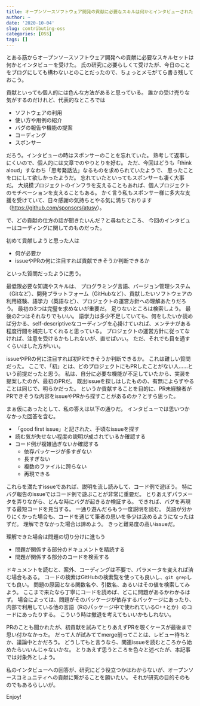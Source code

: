 ```yaml
---
title: オープンソースソフトウェア開発の貢献に必要なスキルは何かとインタビューされた
author: ~
date: '2020-10-04'
slug: contributing-oss
categories: [OSS]
tags: []
---
```


とある筋からオープンソースソフトウェア開発への貢献に必要なスキルセットは何かとインタビューを受けた。
氏の研究に必要らしくて受けたが、今日のことをブログにしても構わないとのことだったので、ちょっとメモがてら書き残しておこう。

貢献といっても個人的には色んな方法があると思っている。
誰かの受け売りな気がするのだけれど、代表的なところでは

- ソフトウェアの利用
- 使い方や用例の紹介
- バグの報告や機能の提案
- コーディング
- スポンサー

だろう。インタビューの時はスポンサーのことを忘れていた。
熟考して返事しにくいので、個人的には文章でのやりとりを好む。
ただ、今回はどうも「think aloud」すなわち「思考発話法」なるものを求められていたようで、
思ったことを口にして欲しかったようだ。
忘れていたといってもスポンサーも凄く大事だ。
大規模プロジェクトのインフラを支えることもあれば、個人プロジェクトのモチベーションを支えることもある。
かく言う私もスポンサー様に多大な支援を受けていて、日々感謝の気持ちとやる気に満ちております（<https://github.com/sponsors/atusy>）。

で、どの貢献の仕方の話が聞きたいんだ？と尋ねたところ、
今回のインタビューはコーディングに関してのものだった。

初めて貢献しようと思った人は

- 何が必要か
- issueやPRの何に注目すれば貢献できそうか判断できるか

といった質問だったように思う。

最低限必要な知識やスキルは、
プログラミング言語、バージョン管理システム（Gitなど）、開発プラットフォーム（GitHubなど）、貢献したいソフトウェアの利用経験、語学力（英語など）、プロジェクトの運営方針への理解あたりだろう。
最初の3つは完璧を求めないが重要だ。
足りないところは検索しよう。
最後の2つはそれなりでもいい。
語学力は多少不足していても、何をしたいか読めば分かる、self-descriptiveなコーディングを心掛けていれば、メンテナがある程度行間を補完してくれると思っている。
プロジェクトの運営方針に従ってなければ、注意を受けるかもしれないが、直せばいい。
ただ、それでも目を通すくらいはした方がいい。

issueやPRの何に注目すれば初PRできそうか判断できるか。
これは難しい質問だった。
ここで、「初」とは、どのプロジェクトにもPRしたことがない人……という前提だったと思う。
私は、自分に必要な機能が不足していたから、実装を提案したのが、最初のPRだ。
既出issueを探しはしたものの、有無によらずやることは同じで、明らかだった。
というか貢献することを目的に、PR未経験者がPRできそうな内容をissueやPRから探すことがあるのか？とすら思った。

まぁ仮にあったとして、私の答えは以下の通りだ。
インタビューでは思いつかなかった回答を含む。

- 「good first issue」と記された、手頃なissueを探す
- 読む気が失せない程度の説明が成されているか確認する
- コード例が複雑過ぎないか確認する
    - 依存パッケージが多すぎない
    - 長すぎない
    - 複数のファイルに跨らない
    - 再現できる

これらを満たすissueであれば、説明を流し読みして、コード例で遊ぼう。
特にバグ報告のissueではコード例で遊ぶことが非常に重要だ。
とりあえずパラメータを弄りながら、どんな時にバグが起きるか検証する。
できれば、バグを再現する最短コードを見当する。
一通り遊んだらもう一度説明を読む。
英語が分かりにくかった場合も、コードを通じて筆者の思いを多少は汲めるようになったはずだ。
理解できなかった場合は諦めよう。
きっと難易度の高いissueだ。

理解できた場合は問題の切り分けに進もう

- 問題が関係する部分のドキュメントを精読する
- 問題が関係する部分のコードを検索する

ドキュメントを読むと、案外、コーディングは不要で、パラメータを変えれば済む場合もある。
コードの検索はGitHubの検索覧を使っても良いし、`git grep`しても良い。
問題の原因となる関数名や、引数名、あるいはその値を検索してみよう。
ここまで来たなら丁寧にコードを読めば、どこに問題があるかわかるはず。
場合によっては、問題がそのパッケージが依存するパッケージにあったり、
内部で利用している他の言語（Rのパッケージ中で使われているC++とか）のコードにあったりする。
こういう時は撤退を考えてもいいかもしれない。

PRのことも聞かれたが、初貢献を試みてとりあえずPRを覗くケースが最後まで思い付かなかった。
だって人が試みててmerge前ってことは、レビュー待ちとか、議論中とかだろう。
どうしてもと言うなら、関連issueを読むところから始めたらいいんじゃないかな。
とりあえず思うところを色々と述べたが、本記事では対象外としよう。

私のインタビューへの回答が、研究にどう役立つかはわからないが、オープンソースコミュニティへの貢献に繋がることを願いたい。
それが研究の目的そのものでもあるらしいが。

Enjoy!
